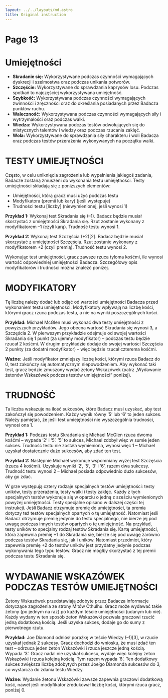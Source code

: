 ```yaml
---
layout: ../../layouts/md.astro
title: Original instruction
---
```


# Page 13

# Umiejętności

- **Skradanie się:** Wykorzystywane podczas czynności wymagających dyskrecji i szelmostwa oraz podczas unikania potworów.
- **Szczęście:** Wykorzystywane do sprawdzania kaprysów losu. Podczas spotkań to najczęściej wykorzystywana umiejętność.
- **Szybkość:** Wykorzystywana podczas czynności wymagających zwinności i zręczności oraz do określania posiadanych przez Badacza punktów ruchu.
- **Waleczność:** Wykorzystywana podczas czynności wymagających siły i wytrzymałości oraz podczas walki.
- **Wiedza:** Wykorzystywana podczas testów odwołujących się do mistycznych talentów i wiedzy oraz podczas rzucania zaklęć.
- **Wola:** Wykorzystywane do sprawdzania siły charakteru i woli Badacza oraz podczas testów przerażenia wykonywanych na początku walki.

# TESTY UMIEJĘTNOŚCI

Często, w celu uniknięcia zagrożenia lub wypełnienia jakiegoś zadania, Badacze zostaną zmuszeni do wykonania testu umiejętności. Testy umiejętności składają się z poniższych elementów:

- Umiejętności, którą gracz musi użyć podczas testu
- Modyfikatora (premii lub kary) (jeśli występuje)
- Trudności testu [liczby] (niewymienionej, jeśli wynosi 1)

**Przykład 1:** Wykonaj test Skradania się (–1). Badacz będzie musiał skorzystać z umiejętności Skradania się. Rzut zostanie wykonany z modyfikatorem –1 (czyli karą). Trudność testu wynosi 1.

**Przykład 2:** Wykonaj test Szczęścia (+2)[2]. Badacz będzie musiał skorzystać z umiejętności Szczęścia. Rzut zostanie wykonany z modyfikatorem +2 (czyli premią). Trudność testu wynosi 2.

Wykonując test umiejętności, gracz zawsze rzuca tyloma kośćmi, ile wynosi wartość odpowiedniej umiejętności Badacza. Szczegółowy opis modyfikatorów i trudności można znaleźć poniżej.

# MODYFIKATORY

Tę liczbę należy dodać lub odjąć od wartości umiejętności Badacza przed wykonaniem testu umiejętności. Modyfikatory wpływają na liczbę kości, którymi gracz rzuca podczas testu, a nie na wyniki poszczególnych kości.

**Przykład:** Michael McGlen musi wykonać dwa testy umiejętności z powyższych przykładów. Jego obecna wartość Skradania się wynosi 3, a Szczęścia 2. W pierwszym przykładzie odejmuje od swojej wartości Skradania się 1 punkt (za ujemny modyfikator) – podczas testu będzie rzucał 2 kośćmi. W drugim przykładzie dodaje do swojej wartości Szczęścia 2 punkty (za dodatni modyfikator) – więc będzie rzucał czterema kośćmi.

**Ważne:** Jeśli modyfikator zmniejszy liczbę kości, którymi rzuca Badacz do 0, test zakończy się automatycznym niepowodzeniem. Aby wykonać taki test, gracz będzie zmuszony wydać żetony Wskazówek (patrz „Wydawanie żetonów Wskazówek podczas testów umiejętności” poniżej).

# TRUDNOŚĆ

Ta liczba wskazuje na ilość sukcesów, które Badacz musi uzyskać, aby test zakończył się powodzeniem. Każdy wynik równy ‘5’ lub ‘6’ to jeden sukces. Należy pamiętać, że jeśli test umiejętności nie wyszczególnia trudności, wynosi ona 1.

**Przykład 1:** Podczas testu Skradania się Michael McGlen rzuca dwoma kośćmi – wypada ‘2’ i ‘5’. ’5’ to sukces, Michael zdobył więc w sumie jeden sukces. Trudność testu nie została wymieniona, wynosi więc 1 – Michael uzyskał dostatecznie dużo sukcesów, aby zdać ten test.

**Przykład 2:** Następnie Michael wykonuje wspomniany wyżej test Szczęścia (rzuca 4 kośćmi). Uzyskuje wyniki ‘2’, ‘5’, ‘3’ i ‘6’, razem dwa sukcesy. Trudność testu wynosi 2 – Michael posiada odpowiednio dużo sukcesów, aby go zdać.

W grze występują cztery rodzaje specjalnych testów umiejętności: testy uników, testy przerażenia, testy walki i testy zaklęć. Każdy z tych specjalnych testów wykonuje się w oparciu o jedną z sześciu wymienionych powyżej umiejętności. Testy specjalne opisano w dalszej części tej instrukcji. Jeśli Badacz otrzymuje premię do umiejętności, ta premia dotyczy też testów specjalnych opartych o tę umiejętność. Natomiast jeśli Badacz otrzymuje premię jedynie do testu specjalnego, nie bierze jej pod uwagę podczas innych testów opartych o tę umiejętność. Na przykład, testy uników to specjalny rodzaj testów Skradania się. Kartę umiejętności, która zapewnia premię +1 do Skradania się, bierze się pod uwagę zarówno podczas testów Skradania się, jak i uników. Natomiast przedmiot, który zapewnia premię +2 do testów uników jest przydatny jedynie podczas wykonywania tego typu testów. Gracz nie mógłby skorzystać z tej premii podczas testu Skradania się.

# WYDAWANIE WSKAZÓWEK PODCZAS TESTÓW UMIEJĘTNOŚCI

Żetony Wskazówek przedstawiają zdobyte przez Badacza informacje dotyczące zagrożenia ze strony Mitów Cthulhu. Gracz może wydawać takie żetony (po jednym na raz) po każdym teście umiejętności (udanym lub nie). Każdy wydany w ten sposób żeton Wskazówki pozwala graczowi rzucić jedną dodatkową kością. Jeśli uzyska sukces, dodaje go do sumy z pierwotnego rzutu.

**Przykład:** Joe Diamond odniósł porażkę w teście Wiedzy (–1)[3], w rzucie uzyskał jednak 2 sukcesy. Gracz dochodzi do wniosku, że musi zdać ten test – odrzuca jeden żeton Wskazówki i rzuca jeszcze jedną kością. Wypada ‘3’. Gracz nadal nie uzyskał sukcesu, wydaje więc kolejny żeton Wskazówki i rzuca kolejną kością. Tym razem wypada ‘6’. Ten dodatkowy sukces zwiększa liczbę zdobytych przez Joe’go Diamonda sukcesów do 3, co wystarcza do zdania testu Wiedzy.

**Ważne:** Wydanie żetonu Wskazówki zawsze zapewnia graczowi dodatkową kość, nawet jeśli modyfikator zredukował liczbę kości, którymi rzuca gracz, poniżej 0.
